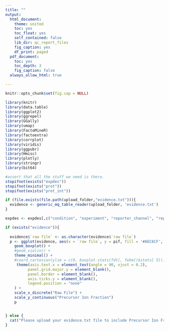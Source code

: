 ```yaml
---
title: ""
output:
  html_document:
    theme: united
    toc: yes
    toc_float: yes
    self_contained: false
    lib_dir: qc_report_files
    fig_caption: yes
    df_print: paged
  pdf_document:
    toc: yes
    toc_depth: 3
    fig_caption: false
  always_allow_html: true

---
```




```r
knitr::opts_chunk$set(fig.cap = NULL)

library(knitr)
library(data.table)
library(ggplot2)
library(ggrepel)
library(GGally)
library(umap)
library(FactoMineR)
library(factoextra)
library(corrplot)
library(viridis)
library(ggpubr)
library(Hmisc)
library(plotly)
library(stringr)
library(bit64)
```

```r
#assert that all the stuff we need is there. 
stopifnot(exists("expdes"))
stopifnot(exists("prot"))
stopifnot(exists("prot_int"))

if (file.exists(file.path(upload_folder,"evidence.txt"))){
  evidence <- generic_mq_table_reader(upload_folder, 'evidence.txt')
}
```

```r
expdes <- expdes[,c("condition", "experiment", "reporter_channel", "replicate")]
```

```r

if (exists("evidence")){
  
  evidence$`raw file` <- as.character(evidence$`raw file`)
  p <- ggplot(evidence, aes(x = `raw file`, y = pif, fill = '#AEC6CF', colour = '#AEC6CF')) +
    geom_boxplot() +
    #geom_violin() +
    theme_minimal() +
    #coord_cartesian(ylim = c(0, boxplot.stats(fdt[, fwhm])$stats[ 5])) +
     theme(axis.text.x = element_text(angle = 90, vjust = 0.2),
          panel.grid.major.y = element_blank(),
          panel.border = element_blank(),
          axis.ticks.y = element_blank(),
          legend.position = "none"
    ) +
    scale_x_discrete("Raw File") +
    scale_y_continuous("Precursor Ion Fraction")
    p


} else {
  cat("Please upload your evidence.txt file to include Precursor Ion Fraction Statistics in this QC report.")
}
```